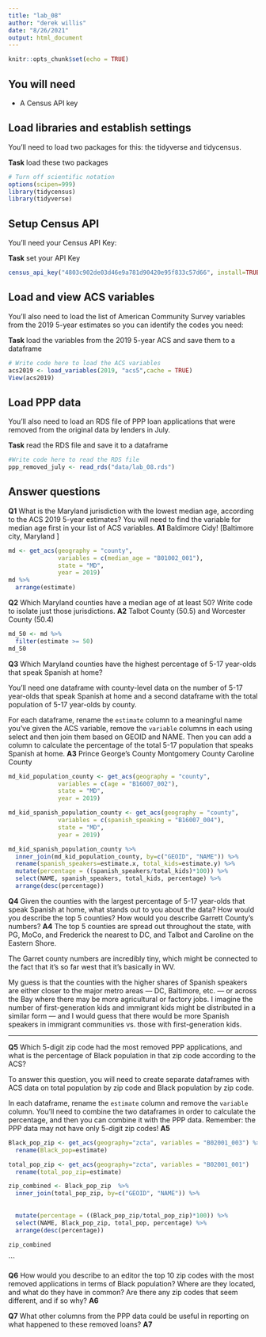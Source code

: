 ```yaml
---
title: "lab_08"
author: "derek willis"
date: "8/26/2021"
output: html_document
---
```


```r
knitr::opts_chunk$set(echo = TRUE)
```

## You will need

* A Census API key

## Load libraries and establish settings

You'll need to load two packages for this: the tidyverse and tidycensus.

**Task** load these two packages

```r
# Turn off scientific notation
options(scipen=999)
library(tidycensus)
library(tidyverse)
```

## Setup Census API

You'll need your Census API Key:

**Task** set your API Key

```r
census_api_key("4803c902de03d46e9a781d90420e95f833c57d66", install=TRUE)
```


## Load and view ACS variables

You'll also need to load the list of American Community Survey variables from the 2019 5-year estimates so you can identify the codes you need:

**Task** load the variables from the 2019 5-year ACS and save them to a dataframe

```r
# Write code here to load the ACS variables
acs2019 <- load_variables(2019, "acs5",cache = TRUE)
View(acs2019)
```

## Load PPP data

You'll also need to load an RDS file of PPP loan applications that were removed from the original data by lenders in July.

**Task** read the RDS file and save it to a dataframe

```r
#Write code here to read the RDS file
ppp_removed_july <- read_rds("data/lab_08.rds")
```

## Answer questions

**Q1** What is the Maryland jurisdiction with the lowest median age, according to the ACS 2019 5-year estimates? You will need to find the variable for median age first in your list of ACS variables.
**A1**
Baldimore Cidy! [Baltimore city, Maryland	]
```r
md <- get_acs(geography = "county", 
              variables = c(median_age = "B01002_001"), 
              state = "MD", 
              year = 2019)
md %>% 
  arrange(estimate) 

```

**Q2** Which Maryland counties have a median age of at least 50? Write code to isolate just those jurisdictions.
**A2**
Talbot County (50.5) and Worcester County (50.4)
```r
md_50 <- md %>% 
  filter(estimate >= 50)
md_50

```

**Q3** Which Maryland counties have the highest percentage of 5-17 year-olds that speak Spanish at home? 

You'll need one dataframe with county-level data on the number of 5-17 year-olds that speak Spanish at home and a second dataframe with the total population of 5-17 year-olds by county. 

For each dataframe, rename the `estimate` column to a meaningful name you've given the ACS variable, remove the `variable` columns in each using select and then join them based on GEOID and NAME. Then you can add a column to calculate the percentage of the total 5-17 population that speaks Spanish at home.
**A3**
Prince George's County 
Montgomery County 
Caroline County 
```r
md_kid_population_county <- get_acs(geography = "county", 
              variables = c(age = "B16007_002"), 
              state = "MD", 
              year = 2019)
```

```r
md_kid_spanish_population_county <- get_acs(geography = "county", 
              variables = c(spanish_speaking = "B16007_004"), 
              state = "MD", 
              year = 2019)
```
```r
md_kid_spanish_population_county %>%
  inner_join(md_kid_population_county, by=c("GEOID", "NAME")) %>%
  rename(spanish_speakers=estimate.x, total_kids=estimate.y) %>% 
  mutate(percentage = ((spanish_speakers/total_kids)*100)) %>%
  select(NAME, spanish_speakers, total_kids, percentage) %>% 
  arrange(desc(percentage))


```
**Q4** Given the counties with the largest percentage of 5-17 year-olds that speak Spanish at home, what stands out to you about the data? How would you describe the top 5 counties? How would you describe Garrett County's numbers?
**A4**
The top 5 counties are spread out throughout the state, with PG, MoCo, and Frederick the nearest to DC, and Talbot and Caroline on the Eastern Shore.

The Garret county numbers are incredibly tiny, which might be connected to the fact that it's so far west that it's basically in WV.

My guess is that the counties with the higher shares of Spanish speakers are either closer to the major metro areas — DC, Baltimore, etc. — or across the Bay where there may be more agricultural or factory jobs. I imagine the number of first-generation kids and immigrant kids might be distributed in a similar form — and I would guess that there would be more Spanish speakers in immigrant communities vs. those with first-generation kids.

-----

**Q5** Which 5-digit zip code had the most removed PPP applications, and what is the percentage of Black population in that zip code according to the ACS? 

To answer this question, you will need to create separate dataframes with ACS data on total population by zip code and Black population by zip code. 

In each dataframe, rename the `estimate` column and remove the `variable` column. You'll need to combine the two dataframes in order to calculate the percentage, and then you can combine it with the PPP data. Remember: the PPP data may not have only 5-digit zip codes!
**A5**
```r

Black_pop_zip <- get_acs(geography="zcta", variables = "B02001_003") %>% 
  rename(Black_pop=estimate)
```

```r
total_pop_zip <- get_acs(geography="zcta", variables = "B02001_001")
  rename(total_pop_zip=estimate)
```

```r
zip_combined <- Black_pop_zip  %>%
  inner_join(total_pop_zip, by=c("GEOID", "NAME")) %>%
  
  
  mutate(percentage = ((Black_pop_zip/total_pop_zip)*100)) %>%
  select(NAME, Black_pop_zip, total_pop, percentage) %>% 
  arrange(desc(percentage))
  
zip_combined 
```

```

**Q6** How would you describe to an editor the top 10 zip codes with the most removed applications in terms of Black population? Where are they located, and what do they have in common? Are there any zip codes that seem different, and if so why?
**A6**

**Q7** What other columns from the PPP data could be useful in reporting on what happened to these removed loans?
**A7**
